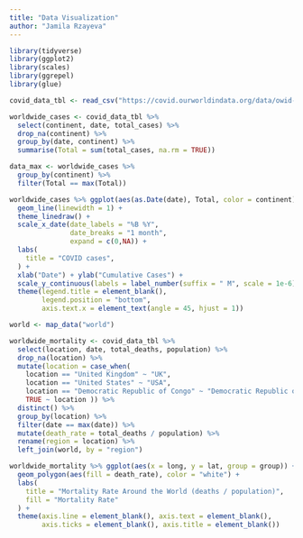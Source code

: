 ---
title: "Data Visualization"
author: "Jamila Rzayeva"
---

```{r plot, fig.width=10, fig.height=7}  
library(tidyverse)
library(ggplot2)
library(scales)
library(ggrepel)
library(glue)

covid_data_tbl <- read_csv("https://covid.ourworldindata.org/data/owid-covid-data.csv")

worldwide_cases <- covid_data_tbl %>%
  select(continent, date, total_cases) %>%
  drop_na(continent) %>%
  group_by(date, continent) %>%
  summarise(Total = sum(total_cases, na.rm = TRUE))

data_max <- worldwide_cases %>% 
  group_by(continent) %>%
  filter(Total == max(Total))

worldwide_cases %>% ggplot(aes(as.Date(date), Total, color = continent)) +
  geom_line(linewidth = 1) +
  theme_linedraw() +
  scale_x_date(date_labels = "%B %Y", 
               date_breaks = "1 month", 
               expand = c(0,NA)) +
  labs(
    title = "COVID cases",
  ) +
  xlab("Date") + ylab("Cumulative Cases") +
  scale_y_continuous(labels = label_number(suffix = " M", scale = 1e-6)) +
  theme(legend.title = element_blank(), 
        legend.position = "bottom", 
        axis.text.x = element_text(angle = 45, hjust = 1))

world <- map_data("world")

worldwide_mortality <- covid_data_tbl %>%
  select(location, date, total_deaths, population) %>%
  drop_na(location) %>%
  mutate(location = case_when(
    location == "United Kingdom" ~ "UK",
    location == "United States" ~ "USA",
    location == "Democratic Republic of Congo" ~ "Democratic Republic of the Congo",
    TRUE ~ location )) %>% 
  distinct() %>%
  group_by(location) %>% 
  filter(date == max(date)) %>%
  mutate(death_rate = total_deaths / population) %>%
  rename(region = location) %>%
  left_join(world, by = "region")

worldwide_mortality %>% ggplot(aes(x = long, y = lat, group = group)) + 
  geom_polygon(aes(fill = death_rate), color = "white") +
  labs(
    title = "Mortality Rate Around the World (deaths / population)",
    fill = "Mortality Rate"
  ) +
  theme(axis.line = element_blank(), axis.text = element_blank(),
        axis.ticks = element_blank(), axis.title = element_blank())
```